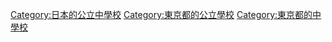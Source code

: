 {{日本行政區劃分類導航|的公立中學校|top=日本的公立中學校}}

[[Category:日本的公立中學校|Category:日本的公立中學校]]
[[Category:東京都的公立學校|Category:東京都的公立學校]]
[[Category:東京都的中學校|Category:東京都的中學校]]